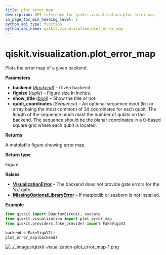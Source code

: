 ```yaml
---
title: plot_error_map
description: API reference for qiskit.visualization.plot_error_map
in_page_toc_min_heading_level: 1
python_api_type: function
python_api_name: qiskit.visualization.plot_error_map
---
```


<span id="qiskit-visualization-plot-error-map" />

# qiskit.visualization.plot\_error\_map

<Function id="qiskit.visualization.plot_error_map" name="plot_error_map" isDedicatedPage={true} github="https://github.com/qiskit/qiskit/tree/stable/0.45/qiskit/visualization/gate_map.py" signature="qiskit.visualization.plot_error_map(backend, figsize=(15, 12), show_title=True, qubit_coordinates=None)">
  Plots the error map of a given backend.

  **Parameters**

  *   **backend** ([*Backend*](qiskit.providers.Backend "qiskit.providers.Backend")) – Given backend.
  *   **figsize** ([*tuple*](https://docs.python.org/3/library/stdtypes.html#tuple "(in Python v3.12)")) – Figure size in inches.
  *   **show\_title** ([*bool*](https://docs.python.org/3/library/functions.html#bool "(in Python v3.12)")) – Show the title or not.
  *   **qubit\_coordinates** (*Sequence*) – An optional sequence input (list or array being the most common) of 2d coordinates for each qubit. The length of the sequence much mast the number of qubits on the backend. The sequence should be the planar coordinates in a 0-based square grid where each qubit is located.

  **Returns**

  A matplotlib figure showing error map.

  **Return type**

  Figure

  **Raises**

  *   [**VisualizationError**](visualization#qiskit.visualization.VisualizationError "qiskit.visualization.VisualizationError") – The backend does not provide gate errors for the ‘sx’ gate.
  *   [**MissingOptionalLibraryError**](exceptions#qiskit.exceptions.MissingOptionalLibraryError "qiskit.exceptions.MissingOptionalLibraryError") – If matplotlib or seaborn is not installed.

  **Example**

  ```python
  from qiskit import QuantumCircuit, execute
  from qiskit.visualization import plot_error_map
  from qiskit.providers.fake_provider import FakeVigoV2

  backend = FakeVigoV2()
  plot_error_map(backend)
  ```

  ![../\_images/qiskit-visualization-plot\_error\_map-1.png](/images/api/qiskit/0.45/qiskit-visualization-plot_error_map-1.png)
</Function>

